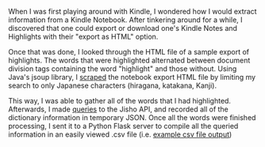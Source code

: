 When I was first playing around with Kindle, I wondered how I would extract information from a Kindle Notebook. After tinkering around for a while, I discovered that one could export or download one's Kindle Notes and Highlights with their "export as HTML" option.

Once that was done, I looked through the HTML file of a sample export of highlights. The words that were highlighted alternated between document division tags containing the word "highlight" and those without. Using Java's jsoup library, I [scraped](https://github.com/kudou-reira/kindleScraper/blob/master/src/com/kudoureira/htmlKindle/HTMLScrape.java) the notebook export HTML file by limiting my search to only Japanese characters (hiragana, katakana, Kanji).

This way, I was able to gather all of the words that I had highlighted. Afterwards, I made [queries](https://github.com/kudou-reira/kindleScraper/blob/master/src/com/kudoureira/dictionary/Search.java) to the Jisho API, and recorded all of the dictionary information in temporary JSON. Once all the words were finished processing, I sent it to a Python Flask server to compile all the queried information in an easily viewed .csv file (i.e. [example csv file output](https://github.com/kudou-reira/jishoServer/blob/master/outputCSV/%E5%A4%A9%E7%90%83%E9%A7%86%E3%81%91%E3%82%8B%E3%82%B9%E3%83%97%E3%83%BC%E3%83%88%E3%83%8B%E3%82%AF%E3%80%80%E6%9C%AA%E5%88%B0%E3%81%AE%E7%A9%BA%E5%BE%80%E3%81%8F%E9%81%8B%E9%80%81%E5%B1%8B%E3%80%81%E3%83%8D%E3%82%B8%E3%81%AE%E5%A4%96%E3%82%8C%E3%81%9F%E9%8A%80%E9%AB%AA%E8%A1%9B%E7%B2%BE%20(NOVEL%200)%20(Japanese%20Edition)(%E3%83%84%E3%82%AB%E3%82%B5).csv))